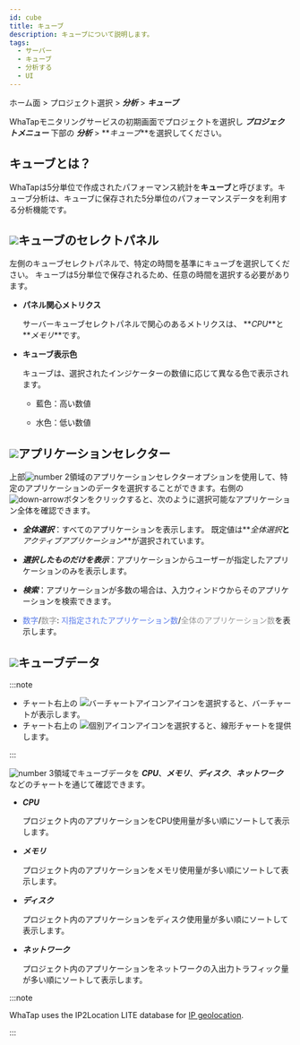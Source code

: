 ```yaml
---
id: cube
title: キューブ
description: キューブについて説明します。
tags:
  - サーバー
  - キューブ
  - 分析する
  - UI
---
```




ホーム面 > プロジェクト選択 > **_分析_** > **_キューブ_**

WhaTapモニタリングサービスの初期画面でプロジェクトを選択し **_プロジェクトメニュー_** 下部の **_分析_** > **_キューブ_**を選択してください。 

## キューブとは？

WhaTapは5分単位で作成されたパフォーマンス統計を**キューブ**と呼びます。キューブ分析は、キューブに保存された5分単位のパフォーマンスデータを利用する分析機能です。

<ImgLang img='cube.png' desc='キューブ'/>

## ![](/img/number-01.png)キューブのセレクトパネル

左側のキューブセレクトパネルで、特定の時間を基準にキューブを選択してください。 キューブは5分単位で保存されるため、任意の時間を選択する必要があります。 

- **パネル関心メトリクス**

  サーバーキューブセレクトパネルで関心のあるメトリクスは、 **_CPU_**と **_メモリ_**です。

- **キューブ表示色**

  キューブは、選択されたインジケーターの数値に応じて異なる色で表示されます。

  - <span class='highfg'>藍色</span>：<span class='highfg'>高い数値</span>

  - <span class='lowfg'> 水色</span>：<span class='lowfg'>低い数値</span>

## ![](/img/number-02.png)アプリケーションセレクター

上部![number 2](/img/number-02.png)領域のアプリケーションセレクターオプションを使用して、特定のアプリケーションのデータを選択することができます。右側の![down-arrow](/img/down-arrow.svg)ボタンをクリックすると、次のように選択可能なアプリケーション全体を確認できます。 

<ImgLang img='cube-select-app.png' desc='キューブ選択アプリケーション'/>

- **_全体選択_**：すべてのアプリケーションを表示します。 既定値は**_全体選択_**と**_アクティブアプリケーション_**が選択されています。 

- **_選択したものだけを表示_**：アプリケーションからユーザーが指定したアプリケーションのみを表示します。 

- **_検索_**：アプリケーションが多数の場合は、入力ウィンドウからそのアプリケーションを検索できます。

- <font color='5B7DEC'>数字</font>/<font color='979797'>数字</font>: <font color='5B7DEC'>지指定されたアプリケーション数</font>/<font color='979797'>全体のアプリケーション数</font>を表示します。

## ![](/img/number-03.png)キューブデータ

:::note

- チャート右上の ![バーチャートアイコン](/img/ic-dashboard-bar-chart.svg)アイコンを選択すると、バーチャートが表示します。 
- チャート右上の ![個別アイコン](/img/ic-multiline-chart.svg)アイコンを選択すると、線形チャートを提供します。

:::

![number 3](/img/number-03.png)領域でキューブデータを **_CPU_**、**_メモリ_**、**_ディスク_**、**_ネットワーク_** などのチャートを通じて確認できます。

- **_CPU_**

  プロジェクト内のアプリケーションをCPU使用量が多い順にソートして表示します。 

- **_メモリ_**

  プロジェクト内のアプリケーションをメモリ使用量が多い順にソートして表示します。

- **_ディスク_**

  プロジェクト内のアプリケーションをディスク使用量が多い順にソートして表示します。

- **_ネットワーク_**

  プロジェクト内のアプリケーションをネットワークの入出力トラフィック量が多い順にソートして表示します。

:::note

WhaTap uses the IP2Location LITE database for [IP geolocation](https://lite.ip2location.com).

:::
